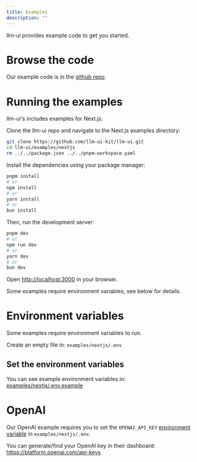 ```yaml
---
title: Examples
description: ""
---
```


llm-ui provides example code to get you started.

# Browse the code

Our example code is in the [github repo](https://github.com/llm-ui-kit/llm-ui/tree/main/examples/nextjs/src/app/examples).

# Running the examples

llm-ui's includes examples for Next.js.

Clone the llm-ui repo and navigate to the Next.js examples directory:

```bash
git clone https://github.com/llm-ui-kit/llm-ui.git
cd llm-ui/examples/nextjs
rm ../../package.json ../../pnpm-workspace.yaml
```

Install the dependencies using your package manager:

```bash
pnpm install
# or
npm install
# or
yarn install
# or
bun install
```

Then, run the development server:

```bash
pnpm dev
# or
npm run dev
# or
yarn dev
# or
bun dev
```

Open [http://localhost:3000](http://localhost:3000) in your browser.

<Callout icon="⚠️" type="warning">

Some examples require environment variables, see below for details.

</Callout>

# Environment variables

Some examples require environment variables to run.

Create an empty file in: `examples/nextjs/.env`

## Set the environment variables

You can see example environment variables in: [examples/nextjs/.env.example](https://github.com/llm-ui-kit/llm-ui/blob/main/examples/nextjs/.env.example)

# OpenAI

Our OpenAI example requires you to set the `OPENAI_API_KEY` [environment variable](#environment-variables) in `examples/nextjs/.env`.

You can generate/find your OpenAI key in their dashboard: https://platform.openai.com/api-keys
